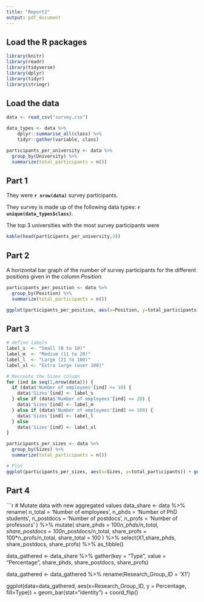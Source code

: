 ```yaml
---
title: "Report2"
output: pdf_document
---
```


## Load the R packages

```r
library(knitr)
library(readr)
library(tidyverse)
library(dplyr)
library(tidyr)
library(stringr)
```

## Load the data

```r
data <- read_csv("survey.csv")

data_types <- data %>% 
    dplyr::summarise_all(class) %>% 
    tidyr::gather(variable, class)

participants_per_university <- data %>%
  group_by(University) %>%
  summarize(total_participants = n())

```

## Part 1

They were **`r nrow(data)`** survey participants.

They survey is made up of the following data types: **`r unique(data_types$class)`**.

The top 3 universities with the most survey participants were
```r
kable(head(participants_per_university,3))
```

## Part 2

A horizontal bar graph of the number of survey participants for the different positions given in the column *Position*:

```r
participants_per_position <- data %>%
  group_by(Position) %>%
  summarize(total_participants = n())

ggplot(participants_per_position, aes(x=Position, y=total_participants)) + geom_bar(position="dodge",stat="identity") + coord_flip()
```

## Part 3

```r
# define labels
label_s  <- "Small (0 to 10)"
label_m  <- "Medium (11 to 20)"
label_l  <- "Large (21 to 100)"
label_xl <- "Extra large (over 100)"

# Recreate the Sizes column
for (ind in seq(1,nrow(data))) {
  if (data$'Number of employees'[ind] <= 10) {
    data$'Sizes'[ind] <- label_s
  } else if (data$'Number of employees'[ind] <= 20) {
    data$'Sizes'[ind] <- label_m
  } else if (data$'Number of employees'[ind] <= 100) {
    data$'Sizes'[ind] <- label_l
  } else
    data$'Sizes'[ind] <- label_xl
}

participants_per_sizes <- data %>%
  group_by(Sizes) %>%
  summarize(total_participants = n())

# Plot
ggplot(participants_per_sizes, aes(x=Sizes, y=total_participants)) + geom_bar(position="dodge",stat="identity") + coord_flip()
```

## Part 4

```r
# Mutate data with new aggregated values
data_share <- data %>%
  rename(
    n_total    = 'Number of employees',
    n_phds     = 'Number of PhD students',
    n_postdocs = 'Number of postdocs',
    n_profs    = 'Number of professors'
    ) %>%
    mutate(
      share_phds     = 100*n_phds/n_total,
      share_postdocs = 100*n_postdocs/n_total,
      share_profs    = 100*n_profs/n_total,
      share_total    = 100
      ) %>%
      select(X1,share_phds, share_postdocs, share_profs) %>%
      as_tibble()

data_gathered <- data_share %>%
  gather(key = "Type",
         value = "Percentage",
         share_phds,
         share_postdocs,
         share_profs)

data_gathered <- data_gathered %>%
  rename(Research_Group_ID = 'X1')

ggplot(data=data_gathered, aes(x=Research_Group_ID, y = Percentage, fill=Type)) + 
geom_bar(stat="identity") + coord_flip()
